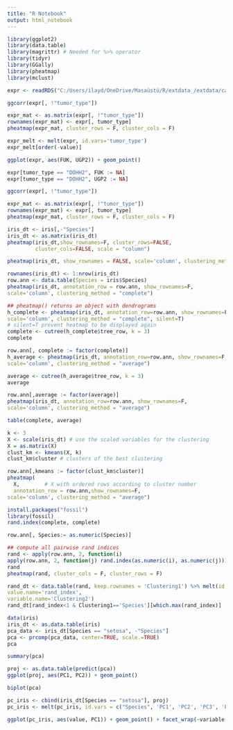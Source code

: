 ```yaml
---
title: "R Notebook"
output: html_notebook
---
```


```r
library(ggplot2)
library(data.table)
library(magrittr) # Needed for %>% operator
library(tidyr)
library(GGally)
library(pheatmap)
library(mclust)
```
```r
expr <- readRDS("C:/Users/ilayd/OneDrive/Masaüstü/R/extdata_/extdata/cancer_data.rds") %>% as.data.table(keep.rownames="tumor_type")
```


```r
ggcorr(expr[, !"tumor_type"])
```


```r
expr_mat <- as.matrix(expr[, !"tumor_type"])
rownames(expr_mat) <- expr[, tumor_type]
pheatmap(expr_mat, cluster_rows = F, cluster_cols = F)
```


```r
expr_melt <- melt(expr, id.vars='tumor_type')
expr_melt[order(-value)]
```


```r
ggplot(expr, aes(FUK, UGP2)) + geom_point()
```
```r
expr[tumor_type == "DOHH2", FUK := NA]
expr[tumor_type == "DOHH2", UGP2 := NA]
```


```r
ggcorr(expr[, !"tumor_type"])
```


```r
expr_mat <- as.matrix(expr[, !"tumor_type"])
rownames(expr_mat) <- expr[, tumor_type]
pheatmap(expr_mat, cluster_rows = F, cluster_cols = F)
```


```r
iris_dt <- iris[,-"Species"]
iris_dt <- as.matrix(iris_dt)
pheatmap(iris_dt,show_rownames=F, cluster_rows=FALSE, 
         cluster_cols=FALSE, scale = "column")
```


```r
pheatmap(iris_dt, show_rownames = FALSE, scale='column', clustering_method = "complete")
```
```r
rownames(iris_dt) <- 1:nrow(iris_dt)
row.ann <- data.table(Species = iris$Species)
pheatmap(iris_dt, annotation_row = row.ann, show_rownames=F,
scale='column', clustering_method = "complete")
```


```r
## pheatmap() returns an object with dendrograms
h_complete <- pheatmap(iris_dt, annotation_row=row.ann, show_rownames=F,
scale='column', clustering_method = "complete", silent=T)
# silent=T prevent heatmap to be displayed again
complete <- cutree(h_complete$tree_row, k = 3)
complete
```


```r
row.ann[, complete := factor(complete)]
h_average <- pheatmap(iris_dt, annotation_row=row.ann, show_rownames=F,
scale='column', clustering_method = "average")
```


```r
average <- cutree(h_average$tree_row, k = 3)
average
```
```r
row.ann[,average := factor(average)]
pheatmap(iris_dt, annotation_row=row.ann, show_rownames=F,
scale='column', clustering_method = "average")
```


```r
table(complete, average)
```


```r
k <- 3
X <- scale(iris_dt) # use the scaled variables for the clustering
X = as.matrix(X)
clust_km <- kmeans(X, k)
clust_km$cluster # clusters of the best clustering
```


```r
row.ann[,kmeans := factor(clust_km$cluster)]
pheatmap(
  X,        # X with ordered rows according to cluster number  
  annotation_row = row.ann,show_rownames=F,
scale='column', clustering_method = "average")
```


```r
install.packages("fossil")
library(fossil)
rand.index(complete, complete)
```


```r
row.ann[, Species:= as.numeric(Species)]
```


```r
## compute all pairwise rand indices
rand <- apply(row.ann, 2, function(i)
apply(row.ann, 2, function(j) rand.index(as.numeric(i), as.numeric(j))))
rand
pheatmap(rand, cluster_cols = F, cluster_rows = F)
```
```r
rand_dt <- data.table(rand, keep.rownames = 'Clustering1') %>% melt(id.vars='Clustering1',
value.name='rand_index',
variable.name='Clustering2')
rand_dt[rand_index<1 & Clustering1=='Species'][which.max(rand_index)]
```


```r
data(iris)
iris_dt <- as.data.table(iris)
pca_data <- iris_dt[Species == "setosa", -"Species"]
pca <- prcomp(pca_data, center=TRUE, scale.=TRUE)
pca
```


```r
summary(pca)
```


```r
proj <- as.data.table(predict(pca))
ggplot(proj, aes(PC1, PC2)) + geom_point()
```


```r
biplot(pca)
```
```r
pc_iris <- cbind(iris_dt[Species == "setosa"], proj)
pc_iris <- melt(pc_iris, id.vars = c("Species", 'PC1', 'PC2', 'PC3', 'PC4'))
```


```r
ggplot(pc_iris, aes(value, PC1)) + geom_point() + facet_wrap(~variable, scales = 'free')
```


```r
```


```r
```


```r
```


```r
```

